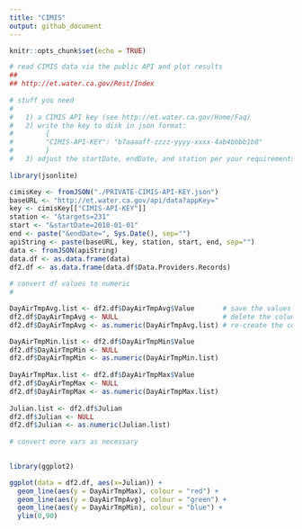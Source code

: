 ```yaml
---
title: "CIMIS"
output: github_document
---
```


```r
knitr::opts_chunk$set(echo = TRUE)
```

```r
# read CIMIS data via the public API and plot results
## 
## http://et.water.ca.gov/Rest/Index
  
# stuff you need
#
#   1) a CIMIS API key (see http://et.water.ca.gov/Home/Faq)
#   2) write the key to disk in json format:
#        {
#        "CIMIS-API-KEY": "b7aaaaff-zzzz-yyyy-xxxx-4ab4bbbb1b8"
#        }
#   3) adjust the startDate, endDate, and station per your requirements
  
library(jsonlite)

cimisKey <- fromJSON("./PRIVATE-CIMIS-API-KEY.json")
baseURL <- "http://et.water.ca.gov/api/data?appKey="
key <- cimisKey[["CIMIS-API-KEY"]]
station <- "&targets=231"
start <- "&startDate=2018-01-01"
end <- paste("&endDate=", Sys.Date(), sep="")
apiString <- paste(baseURL, key, station, start, end, sep="")
data <- fromJSON(apiString)
data.df <- as.data.frame(data)
df2.df <- as.data.frame(data.df$Data.Providers.Records)
  
# convert df values to numeric
# 

DayAirTmpAvg.list <- df2.df$DayAirTmpAvg$Value       # save the values
df2.df$DayAirTmpAvg <- NULL                          # delete the column (currently a df)
df2.df$DayAirTmpAvg <- as.numeric(DayAirTmpAvg.list) # re-create the column as numeric

DayAirTmpMin.list <- df2.df$DayAirTmpMin$Value       
df2.df$DayAirTmpMin <- NULL                        
df2.df$DayAirTmpMin <- as.numeric(DayAirTmpMin.list)
  
DayAirTmpMax.list <- df2.df$DayAirTmpMax$Value       
df2.df$DayAirTmpMax <- NULL                        
df2.df$DayAirTmpMax <- as.numeric(DayAirTmpMax.list)
  
Julian.list <- df2.df$Julian       
df2.df$Julian <- NULL                        
df2.df$Julian <- as.numeric(Julian.list)
  
# convert more vars as necessary
  
```

```r
library(ggplot2)

ggplot(data = df2.df, aes(x=Julian)) + 
  geom_line(aes(y = DayAirTmpMax), colour = "red") +
  geom_line(aes(y = DayAirTmpAvg), colour = "green") +
  geom_line(aes(y = DayAirTmpMin), colour = "blue") +
  ylim(0,90)


```
